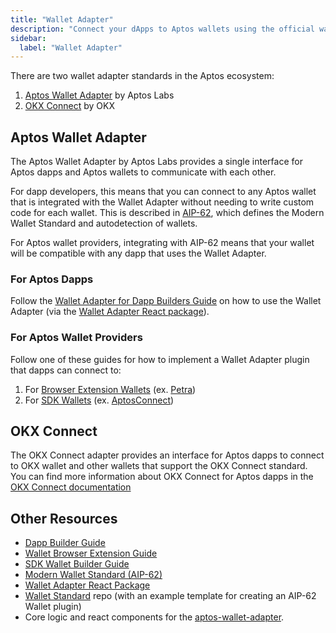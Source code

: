 ```yaml
---
title: "Wallet Adapter"
description: "Connect your dApps to Aptos wallets using the official wallet adapter standards and integration guides"
sidebar:
  label: "Wallet Adapter"
---
```


There are two wallet adapter standards in the Aptos ecosystem:

1. [Aptos Wallet Adapter](#aptos-wallet-adapter) by Aptos Labs
2. [OKX Connect](#okx-connect) by OKX

## Aptos Wallet Adapter

The Aptos Wallet Adapter by Aptos Labs provides a single interface for Aptos
dapps and Aptos wallets to communicate with each other.

For dapp developers, this means that you can connect to any Aptos wallet that is
integrated with the Wallet Adapter without needing to write custom code for each
wallet.  This is described in [AIP-62](https://github.com/aptos-foundation/AIPs/blob/main/aips/aip-62.md),
which defines the Modern Wallet Standard and autodetection of wallets.

For Aptos wallet providers, integrating with AIP-62 means that your wallet will
be compatible with any dapp that uses the Wallet Adapter.

### For Aptos Dapps

Follow the [Wallet Adapter for Dapp Builders Guide](/build/sdks/wallet-adapter/dapp) on how to use the
Wallet Adapter (via the [Wallet Adapter React package](https://github.com/aptos-labs/aptos-wallet-adapter/tree/main/packages/wallet-adapter-react)).

### For Aptos Wallet Providers

Follow one of these guides for how to implement a Wallet Adapter plugin that
dapps can connect to:

1. For [Browser Extension Wallets](/build/sdks/wallet-adapter/browser-extension-wallets) (ex. [Petra](https://chromewebstore.google.com/detail/petra-aptos-wallet/ejjladinnckdgjemekebdpeokbikhfci?hl=en))
2. For [SDK Wallets](/build/sdks/wallet-adapter/wallets) (ex. [AptosConnect](https://aptosconnect.app))

## OKX Connect

The OKX Connect adapter provides an interface for Aptos dapps to connect to OKX
wallet and other wallets that support the OKX Connect standard.  You can find
more information about OKX Connect for Aptos dapps in the [OKX Connect documentation](https://web3.okx.com/build/dev-docs/sdks/app-connect-aptos)

## Other Resources

- [Dapp Builder Guide](/build/sdks/wallet-adapter/dapp)
- [Wallet Browser Extension Guide](/build/sdks/wallet-adapter/browser-extension-wallets)
- [SDK Wallet Builder Guide](/build/sdks/wallet-adapter/wallets)
- [Modern Wallet Standard (AIP-62)](https://github.com/aptos-foundation/AIPs/blob/1bd0c41971701e54cf35da86c2877e58be61ee38/aips/aip-62.md)
- [Wallet Adapter React Package](https://github.com/aptos-labs/aptos-wallet-adapter/tree/main/packages/wallet-adapter-react)
- [Wallet Standard](https://github.com/aptos-labs/wallet-standard/tree/main) repo (with an example template for creating an AIP-62 Wallet plugin)
- Core logic and react components for the [aptos-wallet-adapter](https://github.com/aptos-labs/aptos-wallet-adapter).

